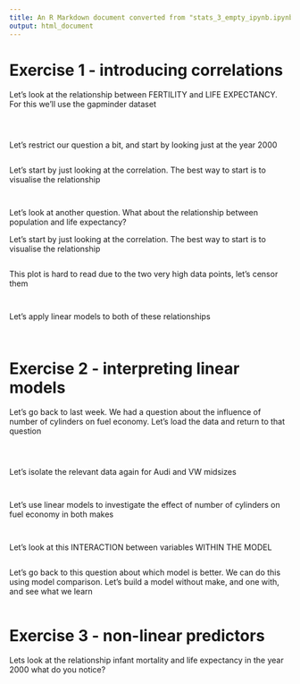 ---
title: An R Markdown document converted from "stats_3_empty_ipynb.ipynb"
output: html_document
---

# Exercise 1 - introducing correlations 

Let's look at the relationship between FERTILITY and LIFE EXPECTANCY. For this we'll use the gapminder dataset
```{r}

```

```{r}

```

```{r}

```

Let's restrict our question a bit, and start by looking just at the year 2000
```{r}

```

Let's start by just looking at the correlation. The best way to start is to visualise the relationship
```{r}

```

```{r}

```

Let's look at another question. What about the relationship between population and life expectancy?

Let's start by just looking at the correlation. The best way to start is to visualise the relationship
```{r}

```

This plot is hard to read due to the two very high data points, let's censor them
```{r}

```

```{r}

```

Let's apply linear models to both of these relationships
```{r}

```

```{r}

```

# Exercise 2 - interpreting linear models  

Let's go back to last week. We had a question about the influence of number of cylinders on fuel economy. Let's load the data and return to that question
```{r}

```

```{r}

```

```{r}

```

Let's isolate the relevant data again for Audi and VW midsizes
```{r}

```

```{r}

```

Let's use linear models to investigate the effect of number of cylinders on fuel economy in both makes
```{r}

```

```{r}

```

Let's look at this INTERACTION between variables WITHIN THE MODEL
```{r}

```

Let's go back to this question about which model is better. We can do this using model comparison. Let's build a model without make, and one with, and see what we learn
```{r}

```

# Exercise 3 - non-linear predictors

Lets look at the relationship infant mortality and life expectancy in the year 2000 what do you notice?
```{r}

```

```{r}

```

```{r}

```

```{r}

```








